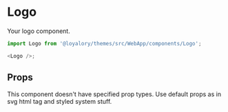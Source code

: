 

<Meta title="Themes|Startup/Components/Logo" component={Logo} />

# Logo

Your logo component.

```js
import Logo from '@loyalory/themes/src/WebApp/components/Logo';

<Logo />;
```

<Preview>
  <Story name="Default">
    <Theme>
      <Logo />
    </Theme>
  </Story>
</Preview>

## Props

This component doesn't have specified prop types. Use default props as in svg html tag and styled system stuff.

